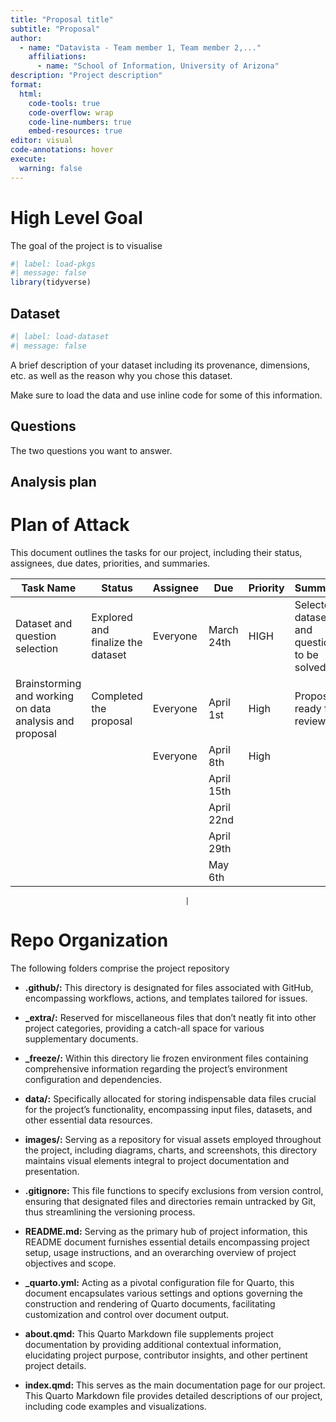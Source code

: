 ```yaml
---
title: "Proposal title"
subtitle: "Proposal"
author: 
  - name: "Datavista - Team member 1, Team member 2,..."
    affiliations:
      - name: "School of Information, University of Arizona"
description: "Project description"
format:
  html:
    code-tools: true
    code-overflow: wrap
    code-line-numbers: true
    embed-resources: true
editor: visual
code-annotations: hover
execute:
  warning: false
---
```


# High Level Goal

The goal of the project is to visualise

```r
#| label: load-pkgs
#| message: false
library(tidyverse)
```

## Dataset

```r
#| label: load-dataset
#| message: false
```

A brief description of your dataset including its provenance, dimensions, etc. as well as the reason why you chose this dataset.

Make sure to load the data and use inline code for some of this information.

## Questions

The two questions you want to answer.

## Analysis plan

# Plan of Attack

This document outlines the tasks for our project, including their status, assignees, due dates, priorities, and summaries.

| Task Name                                               | Status                            | Assignee | Due        | Priority | Summary                                     |
|------------|------------|------------|------------|------------|------------|
| Dataset and question selection                          | Explored and finalize the dataset | Everyone | March 24th | HIGH     | Selected dataset and question to be solved. |
| Brainstorming and working on data analysis and proposal | Completed the proposal            | Everyone | April 1st  | High     | Proposal ready for review.                  |
|                                                         |                                   | Everyone | April 8th  | High     |                                             |
|                                                         |                                   |          | April 15th |          |                                             |
|                                                         |                                   |          | April 22nd |          |                                             |
|                                                         |                                   |          | April 29th |          |                                             |
|                                                         |                                   |          | May 6th    |          |                                             |

```         
                                       |
```

# Repo Organization

The following folders comprise the project repository

-   **.github/:** This directory is designated for files associated with GitHub, encompassing workflows, actions, and templates tailored for issues.

-   **\_extra/:** Reserved for miscellaneous files that don't neatly fit into other project categories, providing a catch-all space for various supplementary documents.

-   **\_freeze/:** Within this directory lie frozen environment files containing comprehensive information regarding the project's environment configuration and dependencies.

-   **data/:** Specifically allocated for storing indispensable data files crucial for the project's functionality, encompassing input files, datasets, and other essential data resources.

-   **images/:** Serving as a repository for visual assets employed throughout the project, including diagrams, charts, and screenshots, this directory maintains visual elements integral to project documentation and presentation.

-   **.gitignore:** This file functions to specify exclusions from version control, ensuring that designated files and directories remain untracked by Git, thus streamlining the versioning process.

-   **README.md:** Serving as the primary hub of project information, this README document furnishes essential details encompassing project setup, usage instructions, and an overarching overview of project objectives and scope.

-   **\_quarto.yml:** Acting as a pivotal configuration file for Quarto, this document encapsulates various settings and options governing the construction and rendering of Quarto documents, facilitating customization and control over document output.

-   **about.qmd:** This Quarto Markdown file supplements project documentation by providing additional contextual information, elucidating project purpose, contributor insights, and other pertinent project details.

-   **index.qmd:** This serves as the main documentation page for our project. This Quarto Markdown file provides detailed descriptions of our project, including code examples and visualizations.

```{}
```
